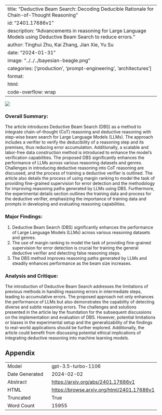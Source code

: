 
---
title: "Deductive Beam Search: Decoding Deducible Rationale for Chain-of-Thought Reasoning"
id: "2401.17686v1"
description: "Advancements in reasoning for Large Language Models using Deductive Beam Search to reduce errors."
author: Tinghui Zhu, Kai Zhang, Jian Xie, Yu Su
date: "2024-01-31"
image: "../../../bayesian-beagle.png"
categories: ['production', 'prompt-engineering', 'architectures']
format:
  html:
    code-overflow: wrap
---

![](None)

### Overall Summary:

The article introduces Deductive Beam Search (DBS) as a method to integrate chain-of-thought (CoT) reasoning and deductive reasoning with step-wise beam search for Large Language Models (LLMs). The approach includes a verifier to verify the deducibility of a reasoning step and its premises, thus reducing error accumulation. Additionally, a scalable and labor-free data construction method is introduced to enhance the model's verification capabilities. The proposed DBS significantly enhances the performance of LLMs across various reasoning datasets and genres. Challenges in introducing deductive reasoning into CoT reasoning are discussed, and the process of training a deductive verifier is outlined. The article also details the process of using margin ranking to model the task of providing fine-grained supervision for error detection and the methodology for improving reasoning paths generated by LLMs using DBS. Furthermore, the experimental details section outlines the training data and process for the deductive verifier, emphasizing the importance of training data and prompts in developing and evaluating reasoning capabilities.

### Major Findings:
1. Deductive Beam Search (DBS) significantly enhances the performance of Large Language Models (LLMs) across various reasoning datasets and genres.
2. The use of margin ranking to model the task of providing fine-grained supervision for error detection is crucial for training the general deductive verifier and detecting false reasoning steps.
3. The DBS method improves reasoning paths generated by LLMs and steadily enhances performance as the beam size increases.

### Analysis and Critique:
The introduction of Deductive Beam Search addresses the limitations of previous methods in handling reasoning errors in intermediate steps, leading to accumulative errors. The proposed approach not only enhances the performance of LLMs but also demonstrates the capability of detecting diverse and subtle reasoning errors. The challenges and solutions presented in the article lay the foundation for the subsequent discussions on the implementation and evaluation of DBS. However, potential limitations or biases in the experimental setup and the generalizability of the findings to real-world applications should be further explored. Additionally, the article could benefit from discussing potential ethical implications of integrating deductive reasoning into machine learning models.

## Appendix

|          |          |
|----------|----------|
| Model     | gpt-3.5-turbo-1106       |
| Date Generated     | 2024-02-02       |
| Abstract | [https://arxiv.org/abs/2401.17686v1](https://arxiv.org/abs/2401.17686v1)        |
| HTML     | [https://browse.arxiv.org/html/2401.17686v1](https://browse.arxiv.org/html/2401.17686v1)       |
| Truncated       | True       |
| Word Count       | 15955       |